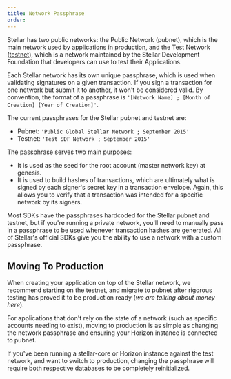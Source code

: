 ```yaml
---
title: Network Passphrase
order:
---
```


Stellar has two public networks: the Public Network (pubnet), which is the main network used by applications in production, and the Test Network ([testnet](./testnet.mdx)), which is a network maintained by the Stellar Development Foundation that developers can use to test their Applications.

Each Stellar network has its own unique passphrase, which is used when validating signatures on a given transaction. If you sign a transaction for one network but submit it to another, it won't be considered valid. By convention, the format of a passphrase is `'[Network Name] ; [Month of Creation] [Year of Creation]'`.

The current passphrases for the Stellar pubnet and testnet are:

- Pubnet: `'Public Global Stellar Network ; September 2015'`
- Testnet: `'Test SDF Network ; September 2015'`

The passphrase serves two main purposes:

- It is used as the seed for the root account (master network key) at genesis.
- It is used to build hashes of transactions, which are ultimately what is signed by each signer's secret key in a transaction envelope. Again, this allows you to verify that a transaction was intended for a specific network by its signers.

Most SDKs have the passphrases hardcoded for the Stellar pubnet and testnet, but if you're running a private network, you'll need to manually pass in a passphrase to be used whenever transaction hashes are generated. All of Stellar's official SDKs give you the ability to use a network with a custom passphrase.

## Moving To Production

When creating your application on top of the Stellar network, we recommend starting on the testnet, and migrate to pubnet after rigorous testing has proved it to be production ready (_we are talking about money here_).

For applications that don't rely on the state of a network (such as specific accounts needing to exist), moving to production is as simple as changing the network passphrase and ensuring your Horizon instance is connected to pubnet.

If you've been running a stellar-core or Horizon instance against the test network, and want to switch to production, changing the passphrase will require both respective databases to be completely reinitialized.

